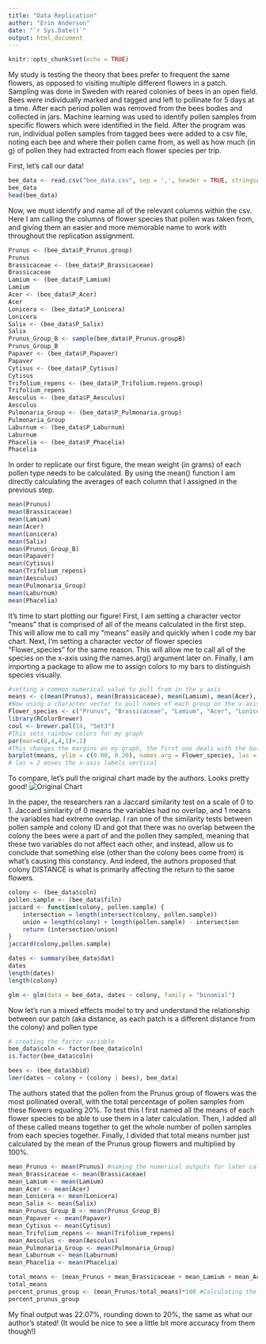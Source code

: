 ```yaml
---
title: "Data Replication"
author: "Erin Anderson"
date: "`r Sys.Date()`"
output: html_document
---
```


```r
knitr::opts_chunk$set(echo = TRUE)
```

My study is testing the theory that bees prefer to frequent the same flowers, as opposed to visiting multiple different flowers in a patch. Sampling was done in Sweden with reared colonies of bees in an open field. Bees were individually marked and tagged and left to pollinate for 5 days at a time. After each period pollen was removed from the bees bodies and collected in jars. Machine learning was used to identify pollen samples from specific flowers which were identified in the field. After the program was run, individual pollen samples from tagged bees were added to a csv file, noting each bee and where their pollen came from, as well as how much (in g) of pollen they had extracted from each flower species per trip. 

First, let's call our data!
```r
bee_data <- read.csv("bee_data.csv", sep = ',', header = TRUE, stringsAsFactors = TRUE)
bee_data
head(bee_data)
```
Now, we must identify and name all of the relevant columns within the csv. Here I am calling the columns of flower species that pollen was taken from, and giving them an easier and more memorable name to work with throughout the replication assignment.
```r
Prunus <- (bee_data$P_Prunus.group)
Prunus
Brassicaceae <- (bee_data$P_Brassicaceae)
Brassicaceae
Lamium <- (bee_data$P_Lamium)
Lamium
Acer <- (bee_data$P_Acer)
Acer
Lonicera <- (bee_data$P_Lonicera)
Lonicera
Salix <- (bee_data$P_Salix)
Salix
Prunus_Group_B <- sample(bee_data$P_Prunus.groupB)
Prunus_Group_B
Papaver <- (bee_data$P_Papaver)
Papaver
Cytisus <- (bee_data$P_Cytisus)
Cytisus
Trifolium_repens <- (bee_data$P_Trifolium.repens.group)
Trifolium_repens
Aesculus <- (bee_data$P_Aesculus)
Aesculus
Pulmonaria_Group <- (bee_data$P_Pulmonaria.group)
Pulmonaria_Group
Laburnum <- (bee_data$P_Laburnum)
Laburnum
Phacelia <- (bee_data$P_Phacelia)
Phacelia
```

In order to replicate our first figure, the mean weight (in grams) of each pollen type needs to be calculated. By using the mean() function I am directly calculating the averages of each column that I assigned in the previous step.
```r
mean(Prunus)
mean(Brassicaceae)
mean(Lamium)
mean(Acer)
mean(Lonicera)
mean(Salix)
mean(Prunus_Group_B)
mean(Papaver)
mean(Cytisus)
mean(Trifolium_repens)
mean(Aesculus)
mean(Pulmonaria_Group)
mean(Laburnum)
mean(Phacelia)
```
It's time to start plotting our figure! First, I am setting a character vector "means" that is comprised of all of the means calculated in the first step. This will allow me to call my "means" easily and quickly when I code my bar chart. Next, I'm setting a character vector of flower species "Flower_species" for the same reason. This will allow me to call all of the species on the x-axis using the names.arg() argument later on. Finally, I am importing a package to allow me to assign colors to my bars to distinguish species visually.
```r
#setting a common numerical value to pull from in the y axis
means <- c(mean(Prunus), mean(Brassicaceae), mean(Lamium), mean(Acer), mean(Lonicera), mean(Salix), mean(Prunus_Group_B), mean(Papaver), mean(Cytisus), mean(Trifolium_repens), mean(Aesculus), mean(Pulmonaria_Group), mean(Laburnum), mean(Phacelia))
#Now using a character vector to pull names of each group on the x-axis
Flower_species <- c("Prunus", "Brassicaceae", "Lamium", "Acer", "Lonicera", "Salix", "Prunus_Group_B", "Papaver", "Cytisus", "Trifolium_repens", "Aesculus", "Pulmonaria_Group", "Laburnum", "Phacelia")
library(RColorBrewer)
coul <- brewer.pal(14, "Set3")
#This sets rainbow colors for my graph
par(mar=c(8,4,4,1)+.1)
#This changes the margins on my graph, the first one deals with the bottom allowing me to fit all the words onto the chart
barplot(means, ylim = c(0.00, 0.20), names.arg = Flower_species, las = 2, space = 0.05, xlab = " ", ylab = "Pollen Proportion", main = "Pollen Proportion vs. Flower Species", col=coul, cex.axis=0.9)
# las = 2 moves the x-axis labels vertical
```
To compare, let's pull the original chart made by the authors. Looks pretty good!
![Original Chart](Original Chart.png)

In the paper, the researchers ran a Jaccard similarity test on a scale of 0 to 1. Jaccard similarity of 0 means the variables had no overlap, and 1 means the variables had extreme overlap. I ran one of the similarity tests between pollen sample and colony ID and got that there was no overlap between the colony the bees were a part of and the pollen they sampled, meaning that these two variables do not affect each other, and instead, allow us to conclude that something else (other than the colony bees come from) is what's causing this constancy. And indeed, the authors proposed that colony DISTANCE is what is primarily affecting the return to the same flowers.
```r
colony <- (bee_data$coln)
pollen.sample <- (bee_data$filn)
jaccard <- function(colony, pollen.sample) {
    intersection = length(intersect(colony, pollen.sample))
    union = length(colony) + length(pollen.sample) - intersection
    return (intersection/union)
}
jaccard(colony,pollen.sample)
```

```r
dates <- summary(bee_data$dat)
dates
length(dates)
length(colony)
```

```r
glm <- glm(data = bee_data, dates ~ colony, family = "binomial")
```
Now let's run a mixed effects model to try and understand the relationship between our patch (aka distance, as each patch is a different distance from the colony) and pollen type


```r
# creating the factor variable
bee_data$coln <- factor(bee_data$coln)
is.factor(bee_data$coln)
```

```r
bees <- (bee_data$bbid)
lmer(dates ~ colony + (colony | bees), bee_data)
```
The authors stated that the pollen from the Prunus group of flowers was the most pollinated overall, with the total percentage of pollen samples from these flowers equaling 20%. To test this I first named all the means of each flower species to be able to use them in a later calculation. Then, I added all of these called means together to get the whole number of pollen samples from each species together. Finally, I divided that total means number just calculated by the mean of the Prunus group flowers and multiplied by 100%. 
```r
mean_Prunus <- mean(Prunus) #naming the numerical outputs for later calculation
mean_Brassicaceae <- mean(Brassicaceae)
mean_Lamium <- mean(Lamium)
mean_Acer <- mean(Acer)
mean_Lonicera <- mean(Lonicera)
mean_Salix <- mean(Salix)
mean_Prunus_Group_B <- mean(Prunus_Group_B)
mean_Papaver <- mean(Papaver)
mean_Cytisus <- mean(Cytisus)
mean_Trifolium_repens <- mean(Trifolium_repens)
mean_Aesculus <- mean(Aesculus)
mean_Pulmonaria_Group <- mean(Pulmonaria_Group)
mean_Laburnum <- mean(Laburnum)
mean_Phacelia <- mean(Phacelia)

total_means <- (mean_Prunus + mean_Brassicaceae + mean_Lamium + mean_Acer + mean_Lonicera + mean_Salix + mean_Prunus_Group_B + mean_Papaver + mean_Cytisus + mean_Trifolium_repens + mean_Aesculus + mean_Pulmonaria_Group + mean_Laburnum + mean_Phacelia) #Adding up all the numerical outputs to allow for an easy calculation in the next step
total_means
percent_prunus_group <- (mean_Prunus/total_means)*100 #Calculating the percentage of our desired species by dividing by the whole and multiplying by 100
percent_prunus_group
```
My final output was 22.07%, rounding down to 20%, the same as what our author's stated! (It would be nice to see a little bit more accuracy from them though!)
